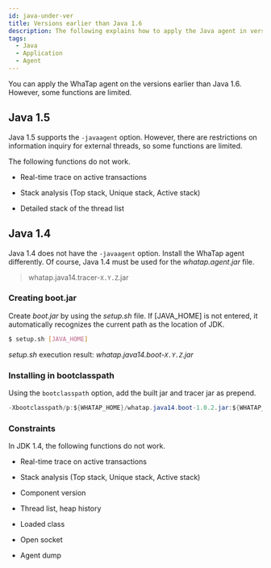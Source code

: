 ```yaml
---
id: java-under-ver
title: Versions earlier than Java 1.6
description: The following explains how to apply the Java agent in versions lower than Java 1.6. You can see the agent installation and setup procedures for Java 1.5 and 1.4 respectively, as well as restrictions related to the -javaagent option.
tags:
  - Java
  - Application
  - Agent
---
```


You can apply the WhaTap agent on the versions earlier than Java 1.6. However, some functions are limited.

## Java 1.5

Java 1.5 supports the `-javaagent` option. However, there are restrictions on information inquiry for external threads, so some functions are limited.

The following functions do not work.

- Real-time trace on active transactions

- Stack analysis (Top stack, Unique stack, Active stack)

- Detailed stack of the thread list

## Java 1.4

Java 1.4 does not have the `-javaagent` option. Install the WhaTap agent differently. Of course, Java 1.4 must be used for the _whatap.agent.jar_ file.

> whatap.java14.tracer-`X.Y.Z`.jar

### Creating boot.jar

Create _boot.jar_ by using the _setup.sh_ file. If [JAVA_HOME] is not entered, it automatically recognizes the current path as the location of JDK.

```bash
$ setup.sh [JAVA_HOME]
```

_setup.sh_ execution result: _whatap.java14.boot-`X.Y.Z`.jar_

### Installing in bootclasspath

Using the `bootclasspath` option, add the built jar and tracer jar as prepend.

```java tite='java 실행 옵션'
-Xbootclasspath/p:${WHATAP_HOME}/whatap.java14.boot-1.0.2.jar:${WHATAP_HOME}/whatap.java14.tracer-1.0.2.jar
```

### Constraints

In JDK 1.4, the following functions do not work.

- Real-time trace on active transactions

- Stack analysis (Top stack, Unique stack, Active stack)

- Component version

- Thread list, heap history

- Loaded class

- Open socket

- Agent dump
